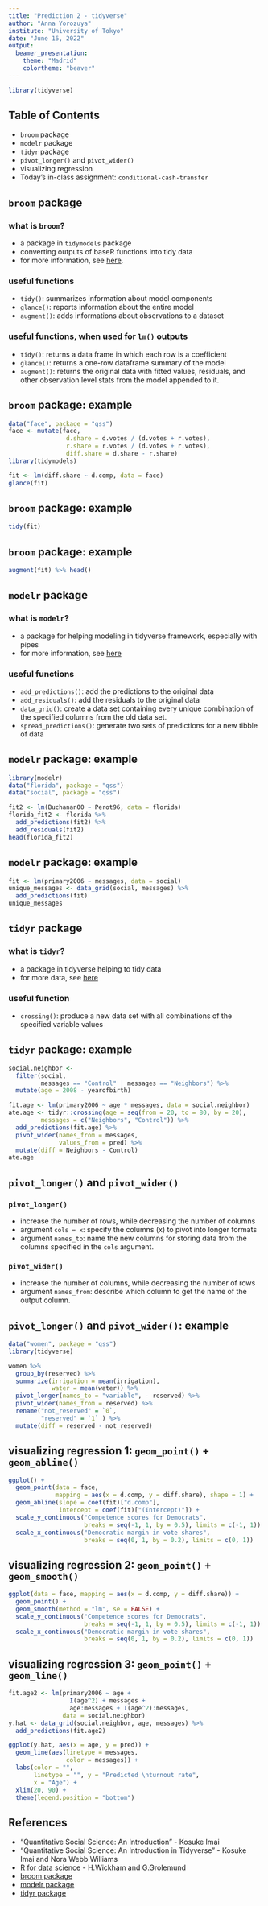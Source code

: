 ```yaml
---
title: "Prediction 2 - tidyverse"
author: "Anna Yorozuya"
institute: "University of Tokyo"
date: "June 16, 2022"
output: 
  beamer_presentation:
    theme: "Madrid"
    colortheme: "beaver"
---
```


```r
library(tidyverse)
```

## Table of Contents
- `broom` package
- `modelr` package
- `tidyr` package
- `pivot_longer()` and `pivot_wider()`
- visualizing regression
- Today's in-class assignment: `conditional-cash-transfer`


## `broom` package
### what is `broom`?
- a package in `tidymodels` package
- converting outputs of baseR functions into tidy data
- for more information, see [here](https://broom.tidymodels.org/index.html).

### useful functions
- `tidy()`: summarizes information about model components
- `glance()`: reports information about the entire model
- `augment()`: adds informations about observations to a dataset

### useful functions, when used for `lm()` outputs
- `tidy()`: returns a data frame in which each row is a coefficient
- `glance()`: returns a one-row dataframe summary of the model
- `augment()`: returns the original data with fitted values, residuals, and other observation level stats from the model appended to it.


## `broom` package: example
```r
data("face", package = "qss")
face <- mutate(face,
                d.share = d.votes / (d.votes + r.votes),
                r.share = r.votes / (d.votes + r.votes),
                diff.share = d.share - r.share)
library(tidymodels)
```

\tiny
```r
fit <- lm(diff.share ~ d.comp, data = face)
glance(fit)
```

## `broom` package: example
\small
```r
tidy(fit)
```

## `broom` package: example
\tiny
```r
augment(fit) %>% head()
```


## `modelr` package
### what is `modelr`?
- a package for helping modeling in tidyverse framework, especially with pipes
- for more information, see [here](https://r4ds.had.co.nz/model-basics.html)

### useful functions
- `add_predictions()`: add the predictions to the original data
- `add_residuals()`: add the residuals to the original data
- `data_grid()`: create a data set containing every unique combination of the specified columns from the old data set.
- `spread_predictions()`: generate two sets of predictions for a new tibble of data

## `modelr` package: example
```r
library(modelr)
data("florida", package = "qss")
data("social", package = "qss")
```
\tiny
```r
fit2 <- lm(Buchanan00 ~ Perot96, data = florida)
florida_fit2 <- florida %>%
  add_predictions(fit2) %>%
  add_residuals(fit2)
head(florida_fit2)
```
## `modelr` package: example
\small
```r
fit <- lm(primary2006 ~ messages, data = social)
unique_messages <- data_grid(social, messages) %>%
  add_predictions(fit)
unique_messages
```


## `tidyr` package
### what is `tidyr`?
- a package in tidyverse helping to tidy data
- for more data, see [here](https://r4ds.had.co.nz/tidy-data.html) 

### useful function
- `crossing()`: produce a new data set with all combinations of the specified variable values

## `tidyr` package: example
```r
social.neighbor <- 
  filter(social, 
         messages == "Control" | messages == "Neighbors") %>%
  mutate(age = 2008 - yearofbirth)
```
\small
```r
fit.age <- lm(primary2006 ~ age * messages, data = social.neighbor)
ate.age <- tidyr::crossing(age = seq(from = 20, to = 80, by = 20),
         messages = c("Neighbors", "Control")) %>%
  add_predictions(fit.age) %>%
  pivot_wider(names_from = messages,
              values_from = pred) %>%
  mutate(diff = Neighbors - Control)
ate.age
```

## `pivot_longer()` and `pivot_wider()`
### `pivot_longer()`
- increase the number of rows, while decreasing the number of columns
- argument `cols = x`: specify the columns (x) to pivot into longer formats
- argument `names_to`: name the new columns for storing data from the columns specified in the `cols` argument.

### `pivot_wider()`
- increase the number of columns, while decreasing the number of rows
- argument `names_from`: describe which column to get the name of the output column.

## `pivot_longer()` and `pivot_wider()`: example
```r
data("women", package = "qss")
library(tidyverse)
```
```r
women %>%
  group_by(reserved) %>%
  summarize(irrigation = mean(irrigation),
            water = mean(water)) %>%
  pivot_longer(names_to = "variable", - reserved) %>%
  pivot_wider(names_from = reserved) %>%
  rename("not_reserved" = `0`,
         "reserved" = `1` ) %>%
  mutate(diff = reserved - not_reserved)
```
    

## visualizing regression 1: `geom_point()` + `geom_abline()`
\tiny
```r
ggplot() +
  geom_point(data = face,
             mapping = aes(x = d.comp, y = diff.share), shape = 1) +
  geom_abline(slope = coef(fit)["d.comp"],
              intercept = coef(fit)["(Intercept)"]) +
  scale_y_continuous("Competence scores for Democrats",
                     breaks = seq(-1, 1, by = 0.5), limits = c(-1, 1)) +
  scale_x_continuous("Democratic margin in vote shares",
                     breaks = seq(0, 1, by = 0.2), limits = c(0, 1)) 
```

## visualizing regression 2: `geom_point()` + `geom_smooth()`
\tiny
```r
ggplot(data = face, mapping = aes(x = d.comp, y = diff.share)) +
  geom_point() +
  geom_smooth(method = "lm", se = FALSE) + 
  scale_y_continuous("Competence scores for Democrats",
                     breaks = seq(-1, 1, by = 0.5), limits = c(-1, 1)) +
  scale_x_continuous("Democratic margin in vote shares",
                     breaks = seq(0, 1, by = 0.2), limits = c(0, 1)) 
```

## visualizing regression 3: `geom_point()` + `geom_line()`
\tiny
```r
fit.age2 <- lm(primary2006 ~ age + 
                 I(age^2) + messages +
                 age:messages + I(age^2):messages, 
               data = social.neighbor)
y.hat <- data_grid(social.neighbor, age, messages) %>%
  add_predictions(fit.age2)
```
```r
ggplot(y.hat, aes(x = age, y = pred)) +
  geom_line(aes(linetype = messages,
                color = messages)) +
  labs(color = "",
       linetype = "", y = "Predicted \nturnout rate",
       x = "Age") +
  xlim(20, 90) +
  theme(legend.position = "bottom")
```

## References
- "Quantitative Social Science: An Introduction" - Kosuke Imai
- "Quantitative Social Science: An Introduction in Tidyverse" - Kosuke Imai and Nora Webb Williams
- [R for data science](https://r4ds.had.co.nz) - H.Wickham and G.Grolemund
- [broom package](https://broom.tidymodels.org)
- [modelr package](https://modelr.tidyverse.org)
- [tidyr package](https://tidyr.tidyverse.org)

